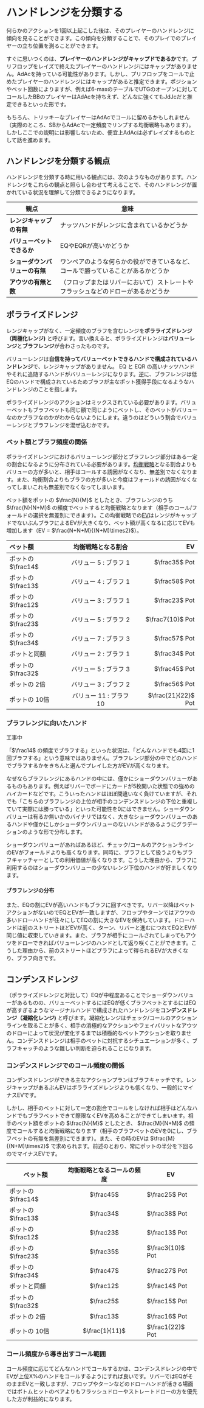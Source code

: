 # ハンドレンジを分類する

何らかのアクションを1回以上起こした後は、そのプレイヤーのハンドレンジに傾向を見ることができます。この傾向を分類することで、そのプレイでのプレイヤーの立ち位置を測ることができます。

すぐに思いつくのは、**プレイヤーのハンドレンジがキャップドであるか**です。プリフロップをレイズで終えたプレイヤーのハンドレンジにはキャップがありません。AdAcを持っている可能性があります。しかし、プリフロップをコールで止めたプレイヤーのハンドレンジにはキャップがあると推定できます。ポジションやベット回数によりますが、例えば6-maxのテーブルでUTGのオープンに対してコールしたBBのプレイヤーはAdAcを持ちえず、どんなに強くてもJdJcだと推定できるといった形です。

<Callout intent="note">
もちろん、トリッキーなプレイヤーはAdAcでコールに留めるかもしれません（実際のところ、SBからAdAcで一定頻度でリンプする均衡戦略もあります）。しかしここでの説明には影響しないため、便宜上AdAcは必ずレイズするものとして話を進めます。
</Callout>

## ハンドレンジを分類する観点

ハンドレンジを分類する時に用いる観点には、次のようなものがあります。ハンドレンジをこれらの観点と照らし合わせて考えることで、そのハンドレンジが置かれている状況を理解して分類できるようになります。

| 観点 | 意味 |
| --- | --- |
| **レンジキャップの有無** | ナッツハンドがレンジに含まれているかどうか |
| **バリューベットできるか** | EQやEQRが高いかどうか |
| **ショーダウンバリューの有無** | ワンペアのような何らかの役ができているなど、コールで勝っていることがあるかどうか |
| **アウツの有無と数** |（フロップまたはリバーにおいて）ストレートやフラッシュなどのドローがあるかどうか |

## ポラライズドレンジ

レンジキャップがなく、一定頻度のブラフを含むレンジを**ポラライズドレンジ（両極化レンジ)** と呼びます。言い換えると、ポラライズドレンジは**バリューレンジ**と**ブラフレンジ**が合わさったものです。

バリューレンジは**自信を持ってバリューベットできるハンドで構成されているハンドレンジ**で、レンジキャップがありません。 EQ と EQR の高いナッツハンドやそれに追随するハンドがバリューレンジになります。逆に、ブラフレンジは低EQのハンドで構成されているためブラフが主なポット獲得手段になるようなハンドレンジのことを指します。

ポラライズドレンジのアクションはミックスされている必要があります。バリューベットもブラフベットも同じ額で同じようにベットし、そのベットがバリューなのかブラフなのかがわからないようにします。違うのはどういう割合でバリューレンジとブラフレンジを混ぜ込むかです。

### ベット額とブラフ頻度の関係

ポラライズドレンジにおけるバリューレンジ部分とブラフレンジ部分はある一定の割合になるように分布されている必要があります。[均衡戦略](/game-theory-101#均衡戦略)となる割合よりもバリューの方が多いと、相手はコールする誘因がなくなり、無差別でなくなります。また、均衡割合よりもブラフの方が多いと今度はフォールドの誘因がなくなってしまいこれも無差別でなくなってしまいます。

ベット額をポットの $\frac{N}{M}$ としたとき、ブラフレンジのうち $\frac{N}{N+M}$ の頻度でベットすると均衡戦略となります（相手のコール/フォールドの選択を無差別にできます）。この均衡戦略での[EV](/glossary#ev)はレンジがキャップドでないぶんブラフによるEVが大きくなり、ベット額が高くなるに応じてEVも増加します（EV = $\frac{N+N+M}{(N+M)\times2}$）。

| ベット額 | 均衡戦略となる割合 | EV |
|:--- |:---:| ---:|
| ポットの $\frac14$ | バリュー 5 : ブラフ 1 | $\frac35$ Pot |
| ポットの $\frac13$ | バリュー 4 : ブラフ 1 | $\frac58$ Pot |
| ポットの $\frac12$ | バリュー 3 : ブラフ 1 | $\frac23$ Pot |
| ポットの $\frac23$ | バリュー 5 : ブラフ 2 | $\frac7{10}$ Pot |
| ポットの $\frac34$ | バリュー 7 : ブラフ 3 | $\frac57$ Pot |
| ポットと同額 | バリュー 2 : ブラフ 1 | $\frac34$ Pot |
| ポットの $\frac32$ | バリュー 5 : ブラフ 3 | $\frac45$ Pot |
| ポットの 2倍 | バリュー 3 : ブラフ 2 | $\frac56$ Pot |
| ポットの 10倍 | バリュー 11 : ブラフ 10 | $\frac{21}{22}$ Pot |

### ブラフレンジに向いたハンド

<Callout intent="warning">
工事中
</Callout>

「$\frac14$ の頻度でブラフする」といった状況は、「どんなハンドでも4回に1回ブラフする」という意味ではありません。ブラフレンジ部分の中でどのハンドでブラフするかをきちんと選んでプレイした方がEVが高くなります。

なぜならブラフレンジにあるハンドの中には、僅かにショーダウンバリューがあるものもあります。例えばリバーでボードにカードが5枚開いた状態での強めのハイカードなどです。こういったハンドはほぼ間違いなく負けていますが、それでも「こちらのブラフレンジの上位が相手のコンデンスドレンジの下位と重複していて実際には勝っている」といった可能性を0にはできません。ショーダウンバリューは有るか無いかのバイナリではなく、大きなショーダウンバリューのあるハンドや僅かにしかショーダウンバリューのないハンドがあるようにグラデーションのような形で分布します。

ショーダウンバリューがあればあるほど、チェック/コールのアクションラインのEVがフォールドよりも高くなります。同時に、ブラフとして扱うよりもブラフキャッチャーとしての利用価値が高くなります。こうした理由から、ブラフに利用するのはショーダウンバリューの少ないレンジ下位のハンドが好ましくなります。

#### ブラフレンジの分布

また、EQの割にEVが高いハンドもブラフに回すべきです。リバー以降はベットアクションがないのでEQとEVが一致しますが、フロップやターンではアウツの多いドローハンドが往々にしてEQの割に大きなEVを保持しています。ドローハンドは前のストリートほどEVが高く、ターン、リバーと進むにつれてEQとEVが同じ値に収束していきます。また、ブラフが相手にコールされてしまってもアウツをドローできればバリューレンジのハンドとして返り咲くことができます。こうした理由から、前のストリートほどブラフによって得られるEVが大きくなり、ブラフ向きです。

## コンデンスドレンジ

（ポラライズドレンジと対比して）EQが中程度あることでショーダウンバリューがあるものの、バリューベットするにはEQが低くブラフベットとするにはEQが高すぎるようなマージナルハンドで構成されたハンドレンジを**コンデンスドレンジ（凝縮化レンジ)** と呼びます。凝縮化レンジはチェック/コールのアクションラインを取ることが多く、相手の消極的なアクションやフェイバリットなアウツのドローによって状況が変化するまでは積極的なベットアクションを取りません。コンデンスドレンジは相手のベットに対抗するシチュエーションが多く、ブラフキャッチのような難しい判断を迫られることになります。

### コンデンスドレンジでのコール頻度の関係

コンデンスドレンジができる主なアクションプランはブラフキャッチです。レンジキャップがあるぶんEVはポラライズドレンジよりも低くなり、一般的にマイナスEVです。

しかし、相手のベットに対して一定の割合でコールをしなければ相手はどんなハンドでもブラフベットできて際限なくEVを高めることができてしまいます。相手のベット額をポットの $\frac{N}{M}$ としたとき、 $\frac{M}{N+M}$ の頻度でコールすると均衡戦略になります（相手のブラフベットのEVを0にし、ブラフベットの有無を無差別にできます）。また、その時のEVは $\frac{M}{(N+M)\times2}$ で求められます。前述のとおり、常にポットの半分を下回るのでマイナスEVです。

| ベット額           | 均衡戦略となるコールの頻度 | EV                 |
| ---------------- | :------------------: | ------------------ |
| ポットの $\frac14$ | $\frac45$            | $\frac25$ Pot      |
| ポットの $\frac13$ | $\frac34$            | $\frac38$ Pot      |
| ポットの $\frac12$ | $\frac23$            | $\frac13$ Pot      |
| ポットの $\frac23$ | $\frac35$            | $\frac3{10}$ Pot   |
| ポットの $\frac34$ | $\frac47$            | $\frac27$ Pot      |
| ポットと同額        | $\frac12$            | $\frac14$ Pot      |
| ポットの $\frac32$ | $\frac25$            | $\frac15$ Pot      |
| ポットの 2倍       | $\frac13$      | $\frac16$ Pot       |
| ポットの 10倍      | $\frac{1}{11}$ | $\frac1{22}$ Pot |

### コール頻度から導き出すコール範囲

コール頻度に応じてどんなハンドでコールするかは、コンデンスドレンジの中でEVが上位X%のハンドをコールするようにすれば良いです。リバーではEQがそのままEVと一致しますが、フロップやターンなどのドローハンドが活きる場面ではボトムヒットのペアよりもフラッシュドローやストレートドローの方を優先した方が利益的になります。
